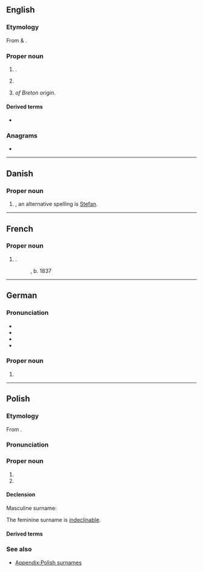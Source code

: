 {{also|Stéphan}}
==English==
{{wikipedia}}

===Etymology===
From {{der|en|grc|στεφανίζω||to crown}} & {{der|en|grc|στέφανος||that which surrounds, crown, wreath}}.

===Proper noun===
{{en-proper noun}}

# {{place|en|unincorporated community|co/Hyde County|s/South Dakota}}.
# {{given name|en|male}}
# {{surname|en|from=Breton}} ''of Breton origin''.

====Derived terms====
* {{l|en|stephanite}}

===Anagrams===
* {{anagrams|en|a=aehnpst|haptens}}

----

==Danish==

===Proper noun===
{{head|da|proper noun}}

# {{given name|da|male}}, an alternative spelling is [[Stefan]].

----

==French==

===Proper noun===
{{fr-proper noun}}

# {{surname|fr}}.
#: {{w|Édouard Stephan|lang=fr|Édouard '''Stephan'''}}, b. 1837

----

==German==

===Pronunciation===
* {{IPA|de|[ˈʃtɛfan]}}
* {{audio|de|De-at Stefan.ogg|Audio (Austria)}}
* {{audio|de|De-Stephan.ogg|Audio}}
* {{hyphenation|de|Ste|phan}}

===Proper noun===
{{de-proper noun|m}}

# {{given name|de|male|var=Stefan}}

----

==Polish==

===Etymology===
From {{der|pl|de|Stephan}}.

===Pronunciation===
{{pl-p}}

===Proper noun===
{{head|pl|proper noun|g=m-pr|g2=f}}

# {{surname|pl|masculine}}
# {{surname|pl|feminine}}

====Declension====
Masculine surname:
{{pl-decl-noun-m-pr|nomp=Stephanowie|genp=Stephanów}}

The feminine surname is [[indeclinable]].

====Derived terms====
{{col3|pl|Stephanowa|Stephanówna}}

===See also===
* [[Appendix:Polish surnames]]

{{cln|pl|surnames from German}}